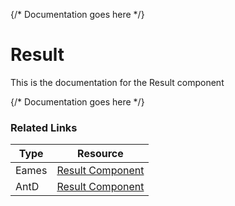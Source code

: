 

<Meta of={ResultStories} />

{/* Documentation goes here */}

# Result

This is the documentation for the Result component

{/* Documentation goes here */}

<Canvas meta={ResultStories.default} />

### Related Links

| Type  | Resource                                                                                                                                               |
| ----- | ------------------------------------------------------------------------------------------------------------------------------------------------------ |
| Eames | [Result Component](https://www.figma.com/design/veXnmignQnJz8StIq10VJ5/Eames-2.0---Foundations-%26-Components?node-id=423-32&p=f&t=1Pi9thxrLJt7TsHN-0) |
| AntD | [Result Component](https://ant.design/components/result) |
